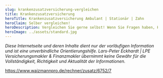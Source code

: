 ```yaml
---
slug: krankenzusatzversicherung-vergleichen
title: Krankenzusatzversicherung
heroTitle: Krankenzusatzversicherung Ambulant | Stationär | Zahn 
heroClaim: Selber vergleichen!
heroDescription: Vergleichen Sie gerne selbst! Wenn Sie Fragen haben, Hilfe benötigen oder unsere erweiterten Serviceangebote nutzen möchten, nehmen Sie Kontakt zu uns auf. Kümmern Sie sich um alles allein, haben Sie in der Regel keinen finanziellen Vorteil. Unser kompetenter Rat kostet Sie nichts zusätzlich, sichert Ihnen fachliche Unterstützung – auch im Schadenfall.
heroImage: ../assets/standard.jpg
---
```




<CompareBox url="https://lotse.softfair-server.de/b2c/#/ergebnis/ergaenzung?userexid=2d4bb434-1306-11e5-8000-fc8c26b417db" />
<CompareBox url="https://www.waizmannpro.de/rechner/zusatz/6752/7" />


<ContactAndCompareBox />

<ProvenExpert />

<AwardBox />

_Diese Internetseite und deren Inhalte dient nur der vorläufigen Information und ist eine unverbindliche Orientierungshilfe. Lars-Peter Eckhardt | LPE Versicherungsmakler & Finanzmakler übernimmt keine Gewähr für die Vollständigkeit,
Richtigkeit und Aktualität der Informationen._

https://www.waizmannpro.de/rechner/zusatz/6752/7